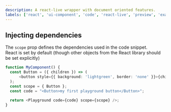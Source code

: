```yaml
---
description: A react-live wrapper with document oriented features.
labels: ['react', 'ui-component', 'code', 'react-live', 'preview', 'example', 'document']
---
```



## Injecting dependencies

The `scope` prop defines the dependencies used in the code snippet.  
React is set by default (though other objects from the React library should be set explicitly)

```ts live=true
function MyComponent() {
  const Button = ({ children }) => (
      <button style={{ background: 'lightgreen', border: 'none' }}>{children}</button>
  );
  const scope = { Button };
  const code = "<Button>my first playground button</Button>";
      
  return <Playground code={code} scope={scope} />;
}
```
